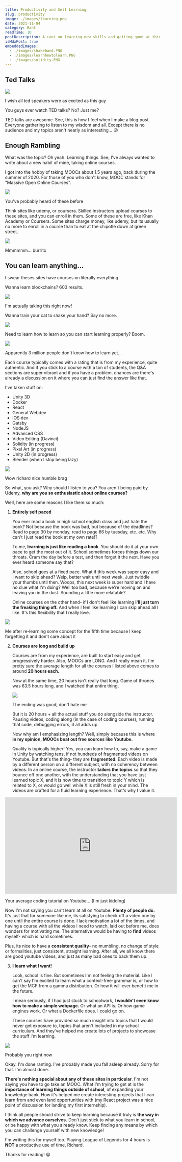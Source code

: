 ```yaml
---
title: Productivity and Self Learning
slug: productivity
image: ./images/learning.png
date: 2021-11-04
category: Rant
readTime: 10
postDescription: A rant on learning new skills and getting good at things!
isMdxPost: true
embeddedImages:
  - ./images/shakehand.PNG
  - ./images/learnhowtolearn.PNG
  - ./images/solidity.PNG
---
```


<section className="mdx-page">

<div className="post-content">

# Ted Talks

<div className="captioned-image">
  <img
    src="https://media.gq.com/photos/558d84e8f99a90d6050556b5/64:25/w_2048,h_800,c_limit/ted-talks-hero-01.jpg"
    className="inline-img"
  />
  <p>I wish all ted speakers were as excited as this guy</p>
</div>

You guys ever watch TED talks? No? Just me?

TED talks are awesome. See, this is how I feel when I make a blog post. Everyone gathering to listen to my wisdom and all.
Except there is no audience and my topics aren't nearly as interesting... &#128540;

# Enough Rambling

What was the topic? Oh yeah. Learning things. See, I've always wanted to write about a new habit of mine, taking online courses.

I got into the hobby of taking MOOCs about 1.5 years ago, back during the summer of 2020.
For those of you who don't know, MOOC stands for "Massive Open Online Courses".

<div className="captioned-image">
  <img
    src="https://london.ac.uk/sites/default/files/styles/promo_mobile/public/2018-11/sblog_arnold_mooc_0.png?itok=EISQySRY"
    className="inline-img"
  />
  <p>You've probably heard of these before</p>
</div>

Think sites like udemy, or coursera. Skilled instructors upload courses to these sites, and you can enroll
in them. Some of these are free, like Khan Academy or Coursera.
Some sites charge money, like udemy, but its usually no more to enroll in a course than to eat
at the chipotle down at green street.

<div className="captioned-image">
  <img
    src="https://b.zmtcdn.com/data/pictures/0/17317260/dd98968df32e16893a481cceeb40cbf6.jpg?fit=around|771.75:416.25&crop=771.75:416.25;*,*"
    className="inline-img"
  />
  <p>Mmmmmm... burrito</p>
</div>

# You can learn anything...

I swear theses sites have courses on literally everything.

Wanna learn blockchains? 603 results.

<div className="captioned-image">
  <img src="https://i.ibb.co/zxSKM98/solidity.png" className="inline-img" />
  <p>I'm actually taking this right now!</p>
</div>

Wanna train your cat to shake your hand? Say no more.

  <div className="captioned-image">
<img src="https://i.ibb.co/WKY694M/shakehand.png" className="inline-img" />

  </div>

Need to learn how to learn so you can start learning properly? Boom.

<div className="captioned-image">
  <img
    src="https://i.ibb.co/tzsL0L1/learnhowtolearn.png"
    className="inline-img"
  />
  <p>Apparently 3 million people don't know how to learn yet...</p>
</div>

Each course typically comes with a rating that is from my experience, quite authentic. And
if you stick to a course with a ton of students, the Q&A sections are super vibrant and if you have
a problem, chances are there's already a discussion on it where you can just find the answer like that.

I've taken stuff on:

- Unity 3D
- Docker
- React
- General Webdev
- iOS dev
- Gatsby
- NodeJS
- Advanced CSS
- Video Editing (Davinci)
- Solidity (in progress)
- Pixel Art (in progress)
- Unity 2D (in progress)
- Blender (when I stop being lazy)

<div className="captioned-image">
  <img
    src="https://media.tenor.com/images/09b4adfbae3739e898026cd6d4ccd0a9/tenor.png"
    className="inline-img"
  />
  <p>Wow richard nice humble brag</p>
</div>

So what, you ask? Why should I listen to you? You aren't being paid by Udemy, **why
are you so enthusiastic about online courses?**

Well, here are some reasons I like them so much:

1. **Entirely self paced**

   You ever read a book in high school english class and just hate the book? Not because the book was bad,
   but because of the deadlines? Read to page 30 by monday, read to page 86 by tuesday, etc. etc.
   Why can't I just read the book at my own rate!?

   To me, **learning is just like reading a book**. You should do it at your own pace to get the most out of it.
   School sometimes forces things down our throats. Cram the day before
   a test, and then forget it the next. Have you ever heard someone say that?

   Also, school goes at a fixed pace. What if this week was super easy and I want to skip ahead? Welp, better
   wait until next week. Just twiddle your thumbs until then. Woops, this next week is super hard
   and I have no clue what I'm doing? Well too bad, because we're moving on and leaving you in the dust.
   Sounding a little more relatable?

   Online courses on the other hand- if I don't feel like learning **I'll just turn the freaking thing off.**
   And when I feel like learning I can skip ahead all I like. It's this flexibility that I really love.

<div className="captioned-image">
  <img src="https://www.socialworker.com/downloads/1070/download/studentbooks600.jpg?cb=4cbaff64a9510926def136f800c31793" />
  <p>
    Me after re-learning some concept for the fifth time because I keep
    forgetting it and don't care about it
  </p>
</div>

2. **Courses are long and build up**

   Courses are from my experience, are built to start easy and get progressively harder. Also, MOOCs are LONG.
   And I really mean it. I'm pretty sure the average length for all the courses I listed above comes to around **20 hours each.**

   Now at the same time, 20 hours isn't really that long. Game of thrones was 63.5 hours long, and I watched that
   entire thing.

   <div className="captioned-image">
     <img
       src="https://m.media-amazon.com/images/M/MV5BZjkwZjkzYjYtNjdhYS00ZDZjLThhMmQtZGEwOTg3ODMwMTQ1XkEyXkFqcGdeQXVyMTkxNjUyNQ@@._V1_.jpg"
       className="inline-img"
     />
     <p>The ending was good, don't hate me </p>
   </div>

   But it is 20 hours + all the actual stuff you do alongside the instructor. Pausing videos, coding along (in the case of coding courses),
   running that code, debugging errors, it all adds up.

   Now why am I emphasizing length? Well, simply because this is where **in my opinion, MOOCs beat out free sources like Youtube.**

   Quality is typically higher! Yes, you can learn how to, say, make a game in Unity by watching tens, if not hundreds of fragmented videos on
   Youtube. But that's the thing- they are **fragmented**. Each video is made by a different person on a different subject,
   with no coherency between videos. In an online course, the instructor **tailors the topics** so that they bounce off one another,
   with the understanding that you have just learned topic X, and it is now time to transition to topic Y which is related to X, or would go
   well while X is still fresh in your mind. The videos are crafted for a fluid learning experience. That's why I value it.

<div className="captioned-image">
  <iframe
    width="560"
    height="315"
    src="https://www.youtube.com/embed/_WH6cbwZ5m8?start=20"
    title="YouTube video player"
    frameborder="0"
    allow="accelerometer; autoplay; clipboard-write; encrypted-media; gyroscope; picture-in-picture"
    allowfullscreen
  ></iframe>
  <p>Your average coding tutorial on Youtube... (I'm just kidding)</p>
</div>

Now I'm not saying you can't learn at all on Youtube. **Plenty of people do.** It's just that for someone like me,
its satisfying to check off a video one by one until the entire course is done. I lack motivation a lot of the times,
and having a course with all the videos I need to watch, laid out before me, does wonders for motivating me.
The alternative would be having to **find** videos myself- which is hard sometimes.

Plus, its nice to have a **consistent
quality**- no mumbling, no change of style or formalities, just consistent, straight learning. After all,
we all know there are good youtube videos, and just as many bad ones to back them up.

3. **I learn what I want!**

   Look, school is fine. But sometimes I'm not feeling the material. Like I can't say I'm excited
   to learn what a context-free-grammar is, or how to get the MGF from a gamma distribution.
   Or how it will ever benefit me in the future.

   I mean seriously, if I had just stuck to schoolwork, **I wouldn't even know how to make a simple webpage.**
   Or what an API is. Or how game engines work. Or what a Dockerfile does. I could go on.

   These courses have provided so much insight into topics that I would never get exposure to, topics
   that aren't included in my school curriculum. And they've helped me create lots of projects to
   showcase the stuff I'm learning.

<div className="captioned-image">
  <img
    src="https://previews.123rf.com/images/fizkes/fizkes1712/fizkes171200098/91991906-tired-manager-falling-asleep-over-laptop-in-hard-working-day-in-home-office-exhausted-sleep-deprived.jpg"
    className="inline-img"
  />
  <p>Probably you right now</p>
</div>

Okay. I'm done ranting. I've probably made you fall asleep already. Sorry for that. I'm almost done.

**There's nothing special about any of these sites in particular**. I'm not saying you have to go take an MOOC. What I'm trying to get at is
the **importance of learning things outside of school**, of expanding your knowledge bank. How it's helped me
create interesting projects that I can learn from and even land opportunities with (my React project
was a nice point of discussion for landing my first internship).

I think all people should strive to keep learning because it truly is **the way in which we advance ourselves.**
Don't just stick to what you learn in school, or be happy with what you already know. Keep finding any means by which you can challenge yourself
with new knowledge!

<div className="question">

I'm writing this for myself too. Playing League of Legends for 4 hours is
**NOT** a productive use of time, Richard.

</div>

<div>Thanks for reading! &#128513;</div>

</div>

</section>

